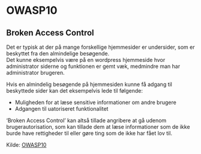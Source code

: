 # OWASP10
## Broken Access Control

Det er typisk at der på mange forskellige hjemmesider er undersider, som er beskyttet fra den almindelige besøgende.   
Det kunne eksempelvis være på en wordpress hjemmeside hvor administrator siderne og funktionen er gemt væk, medmindre man har administrator brugeren.

Hvis en almindelig besøgende på hjemmesiden kunne få adgang til beskyttede sider kan det eksempelvis lede til følgende:

- Muligheden for at læse sensitive informationer om andre brugere  
- Adgangen til uatoriseret funktionalitet

‘Broken Access Control’ kan altså tillade angribere at gå udenom brugerautorisation, som kan tillade dem at læse informationer som de ikke burde have rettigheder til eller gøre ting som de ikke har fået lov til.

Kilde:
[OWASP10](https://owasp.org)